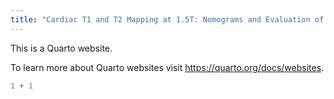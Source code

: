 ```yaml
---
title: "Cardiac T1 and T2 Mapping at 1.5T: Nomograms and Evaluation of Deep Learning Reconstruction"
---
```


This is a Quarto website.

To learn more about Quarto websites visit <https://quarto.org/docs/websites>.

```r
1 + 1
```
